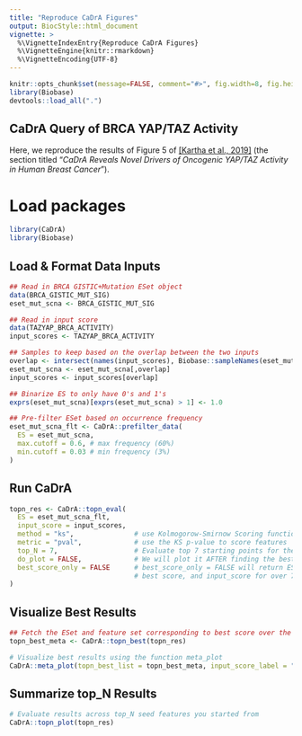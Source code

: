 ```yaml
---
title: "Reproduce CaDrA Figures"
output: BiocStyle::html_document
vignette: >
  %\VignetteIndexEntry{Reproduce CaDrA Figures}
  %\VignetteEngine{knitr::rmarkdown}
  %\VignetteEncoding{UTF-8}
---
```


```r
knitr::opts_chunk$set(message=FALSE, comment="#>", fig.width=8, fig.height=8, fig.align="center")
library(Biobase)
devtools::load_all(".")
```

## CaDrA Query of BRCA YAP/TAZ Activity

Here, we reproduce the results of Figure 5 of [[Kartha et al., 2019]](https://www.frontiersin.org/articles/10.3389/fgene.2019.00121/full) (the section titled "_CaDrA Reveals Novel Drivers of Oncogenic YAP/TAZ Activity in Human Breast Cancer_").

# Load packages

```r
library(CaDrA)
library(Biobase)
```

## Load & Format Data Inputs

```r

## Read in BRCA GISTIC+Mutation ESet object
data(BRCA_GISTIC_MUT_SIG)
eset_mut_scna <- BRCA_GISTIC_MUT_SIG

## Read in input score
data(TAZYAP_BRCA_ACTIVITY)
input_scores <- TAZYAP_BRCA_ACTIVITY

## Samples to keep based on the overlap between the two inputs
overlap <- intersect(names(input_scores), Biobase::sampleNames(eset_mut_scna))
eset_mut_scna <- eset_mut_scna[,overlap]
input_scores <- input_scores[overlap]

## Binarize ES to only have 0's and 1's
exprs(eset_mut_scna)[exprs(eset_mut_scna) > 1] <- 1.0

## Pre-filter ESet based on occurrence frequency
eset_mut_scna_flt <- CaDrA::prefilter_data(
  ES = eset_mut_scna,
  max.cutoff = 0.6, # max frequency (60%)
  min.cutoff = 0.03 # min frequency (3%)
) 

```

## Run CaDrA

```r

topn_res <- CaDrA::topn_eval(
  ES = eset_mut_scna_flt,
  input_score = input_scores,
  method = "ks",               # use Kolmogorow-Smirnow Scoring function 
  metric = "pval",             # use the KS p-value to score features
  top_N = 7,                   # Evaluate top 7 starting points for the search
  do_plot = FALSE,             # We will plot it AFTER finding the best hits
  best_score_only = FALSE      # best_score_only = FALSE will return ESet, its corresponding
                               # best score, and input_score for over 7 feature searches
)

```

## Visualize Best Results

```r

## Fetch the ESet and feature set corresponding to best score over the top_N searches
topn_best_meta <- CaDrA::topn_best(topn_res)

# Visualize best results using the function meta_plot
CaDrA::meta_plot(topn_best_list = topn_best_meta, input_score_label = "YAP/TAZ Activity")

```

## Summarize top_N Results

```r

# Evaluate results across top_N seed features you started from
CaDrA::topn_plot(topn_res) 

```


